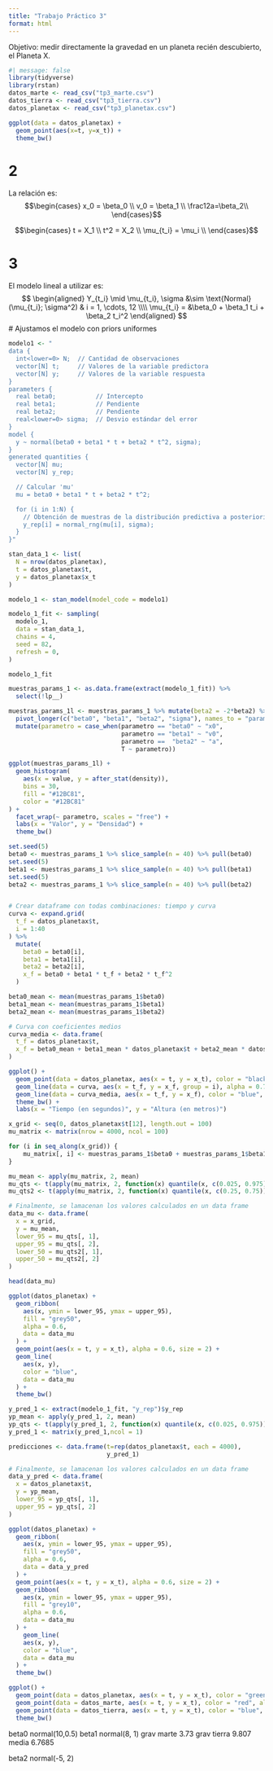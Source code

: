 ```yaml
---
title: "Trabajo Práctico 3"
format: html
---
```


Objetivo: medir directamente la gravedad en un planeta recién descubierto, el Planeta X.


```r
#| message: false
library(tidyverse)
library(rstan)
datos_marte <- read_csv("tp3_marte.csv")
datos_tierra <- read_csv("tp3_tierra.csv")
datos_planetax <- read_csv("tp3_planetax.csv")
```

```r
ggplot(data = datos_planetax) + 
  geom_point(aes(x=t, y=x_t)) +
  theme_bw()
```
# 2

La relación es:
$$\begin{cases}
x_0 = \beta_0 \\
v_0 = \beta_1 \\
\frac12a=\beta_2\\
\end{cases}$$

$$\begin{cases}
t = X_1 \\
t^2 = X_2 \\
\mu_{t_i} = \mu_i \\
\end{cases}$$

# 3

El modelo lineal a utilizar es:
$$
\begin{aligned}
Y_{t_i} \mid \mu_{t_i}, \sigma &\sim \text{Normal}(\mu_{t_i}; \sigma^2) & i = 1, \cdots, 12 \\\\
\mu_{t_i}  = &\beta_0 + \beta_1 t_i + \beta_2 t_i^2
\end{aligned}
$$
# Ajustamos el modelo con priors uniformes

```r
modelo1 <- "
data {
  int<lower=0> N;  // Cantidad de observaciones
  vector[N] t;     // Valores de la variable predictora
  vector[N] y;     // Valores de la variable respuesta
}
parameters {
  real beta0;           // Intercepto
  real beta1;           // Pendiente
  real beta2;           // Pendiente
  real<lower=0> sigma;  // Desvio estándar del error
}
model {
  y ~ normal(beta0 + beta1 * t + beta2 * t^2, sigma);
}
generated quantities {
  vector[N] mu;
  vector[N] y_rep;

  // Calcular 'mu'
  mu = beta0 + beta1 * t + beta2 * t^2;

  for (i in 1:N) {
    // Obtención de muestras de la distribución predictiva a posteriori
    y_rep[i] = normal_rng(mu[i], sigma);
  }
}"

stan_data_1 <- list(
  N = nrow(datos_planetax),
  t = datos_planetax$t,    
  y = datos_planetax$x_t   
)

modelo_1 <- stan_model(model_code = modelo1)

modelo_1_fit <- sampling(
  modelo_1,             
  data = stan_data_1,   
  chains = 4,           
  seed = 82,          
  refresh = 0,          
)

modelo_1_fit
```
```r
muestras_params_1 <- as.data.frame(extract(modelo_1_fit)) %>% 
  select(!lp__)
```


```r
muestras_params_1l <- muestras_params_1 %>% mutate(beta2 = -2*beta2) %>% 
  pivot_longer(c("beta0", "beta1", "beta2", "sigma"), names_to = "parametro") %>% 
  mutate(parametro = case_when(parametro == "beta0" ~ "x0",
                               parametro == "beta1" ~ "v0",
                               parametro ==  "beta2" ~ "a",
                               T ~ parametro))

ggplot(muestras_params_1l) +
  geom_histogram(
    aes(x = value, y = after_stat(density)), 
    bins = 30, 
    fill = "#12BC81", 
    color = "#12BC81"
) +
  facet_wrap(~ parametro, scales = "free") +
  labs(x = "Valor", y = "Densidad") +
  theme_bw()
```

```r
set.seed(5)
beta0 <- muestras_params_1 %>% slice_sample(n = 40) %>% pull(beta0) 
set.seed(5)
beta1 <- muestras_params_1 %>% slice_sample(n = 40) %>% pull(beta1)
set.seed(5)
beta2 <- muestras_params_1 %>% slice_sample(n = 40) %>% pull(beta2)


# Crear dataframe con todas combinaciones: tiempo y curva
curva <- expand.grid(
  t_f = datos_planetax$t,
  i = 1:40
) %>%
  mutate(
    beta0 = beta0[i],
    beta1 = beta1[i],
    beta2 = beta2[i],
    x_f = beta0 + beta1 * t_f + beta2 * t_f^2
  )

beta0_mean <- mean(muestras_params_1$beta0)
beta1_mean <- mean(muestras_params_1$beta1)
beta2_mean <- mean(muestras_params_1$beta2)

# Curva con coeficientes medios
curva_media <- data.frame(
  t_f = datos_planetax$t,
  x_f = beta0_mean + beta1_mean * datos_planetax$t + beta2_mean * datos_planetax$t^2
)

ggplot() +
  geom_point(data = datos_planetax, aes(x = t, y = x_t), color = "black", alpha = 0.7, size = 2) +
  geom_line(data = curva, aes(x = t_f, y = x_f, group = i), alpha = 0.7, color = "lightblue") +
  geom_line(data = curva_media, aes(x = t_f, y = x_f), color = "blue", linewidth = 1) +
  theme_bw() +
  labs(x = "Tiempo (en segundos)", y = "Altura (en metros)")

```

```r
x_grid <- seq(0, datos_planetax$t[12], length.out = 100)
mu_matrix <- matrix(nrow = 4000, ncol = 100)

for (i in seq_along(x_grid)) {
    mu_matrix[, i] <- muestras_params_1$beta0 + muestras_params_1$beta1 * x_grid[i] + muestras_params_1$beta2 * x_grid[i]^2
}

mu_mean <- apply(mu_matrix, 2, mean)
mu_qts <- t(apply(mu_matrix, 2, function(x) quantile(x, c(0.025, 0.975))))
mu_qts2 <- t(apply(mu_matrix, 2, function(x) quantile(x, c(0.25, 0.75))))

# Finalmente, se lamacenan los valores calculados en un data frame
data_mu <- data.frame(
  x = x_grid,
  y = mu_mean,
  lower_95 = mu_qts[, 1],
  upper_95 = mu_qts[, 2],
  lower_50 = mu_qts2[, 1],
  upper_50 = mu_qts2[, 2]
)

head(data_mu)

ggplot(datos_planetax) +
  geom_ribbon(
    aes(x, ymin = lower_95, ymax = upper_95),
    fill = "grey50",
    alpha = 0.6,
    data = data_mu
  ) +
  geom_point(aes(x = t, y = x_t), alpha = 0.6, size = 2) +
  geom_line(
    aes(x, y),
    color = "blue",
    data = data_mu
  ) +
  theme_bw()

```


```r
y_pred_1 <- extract(modelo_1_fit, "y_rep")$y_rep
yp_mean <- apply(y_pred_1, 2, mean)
yp_qts <- t(apply(y_pred_1, 2, function(x) quantile(x, c(0.025, 0.975))))
y_pred_1 <- matrix(y_pred_1,ncol = 1)

predicciones <- data.frame(t=rep(datos_planetax$t, each = 4000),
                           y_pred_1)

# Finalmente, se lamacenan los valores calculados en un data frame
data_y_pred <- data.frame(
  x = datos_planetax$t,
  y = yp_mean,
  lower_95 = yp_qts[, 1],
  upper_95 = yp_qts[, 2]
)

ggplot(datos_planetax) +
  geom_ribbon(
    aes(x, ymin = lower_95, ymax = upper_95),
    fill = "grey50",
    alpha = 0.6,
    data = data_y_pred
  ) +
  geom_point(aes(x = t, y = x_t), alpha = 0.6, size = 2) +
  geom_ribbon(
    aes(x, ymin = lower_95, ymax = upper_95),
    fill = "grey10",
    alpha = 0.6,
    data = data_mu
  ) +
    geom_line(
    aes(x, y),
    color = "blue",
    data = data_mu
  ) +
  theme_bw()

```
```r
ggplot() +
  geom_point(data = datos_planetax, aes(x = t, y = x_t), color = "green", alpha = 0.7, size = 2) +
  geom_point(data = datos_marte, aes(x = t, y = x_t), color = "red", alpha = 0.7, size = 2) +
  geom_point(data = datos_tierra, aes(x = t, y = x_t), color = "blue", alpha = 0.7, size = 2) +
  theme_bw()
```
beta0 normal(10,0.5)
beta1 normal(8, 1)
grav marte 3.73 grav tierra 9.807 media 6.7685

beta2 normal(-5, 2)

```r
```

